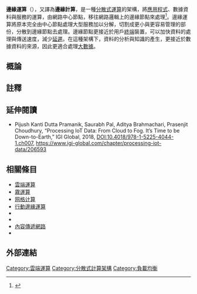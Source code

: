 {{expert-subject}}
{{NoteTA|G1=IT}}
'''邊緣運算'''（{{lang-en|Edge computing}}），又譯為'''邊緣計算'''，是一種[[分散式運算|分散式運算]]的架構，將[[應用程式|應用程式]]、數據資料與服務的運算，由網路中心節點，移往網路邏輯上的邊緣節點來處理<ref>{{Cite journal|last=Garcia Lopez|first=Pedro|last2=Montresor|first2=Alberto|last3=Epema|first3=Dick|last4=Datta|first4=Anwitaman|last5=Higashino|first5=Teruo|last6=Iamnitchi|first6=Adriana|last7=Barcellos|first7=Marinho|last8=Felber|first8=Pascal|last9=Riviere|first9=Etienne|date=2015-09-01|title=Edge-centric Computing: Vision and Challenges|url=http://doi.acm.org/10.1145/2831347.2831354|journal=SIGCOMM Comput. Commun. Rev.|volume=45|issue=5|pages=37–42|doi=10.1145/2831347.2831354|issn=0146-4833}}</ref>。邊緣運算將原本完全由中心節點處理大型服務加以分解，切割成更小與更容易管理的部份，分散到邊緣節點去處理。邊緣節點更接近於用戶[[終端|終端]]裝置，可以加快資料的處理與傳送速度，減少[[延遲_(電腦)|延遲]]。在這種架構下，資料的分析與知識的產生，更接近於數據資料的來源，因此更適合處理[[大數據|大數據]]。

==概論==

==註釋==
{{reflist}}
==延伸閱讀==
{{refbegin}}
* Pijush Kanti Dutta Pramanik, Saurabh Pal, Aditya Brahmachari, Prasenjit Choudhury, “Processing IoT Data: From Cloud to Fog. It’s Time to be Down-to-Earth,” IGI Global, 2018, DOI:10.4018/978-1-5225-4044-1.ch007, https://www.igi-global.com/chapter/processing-iot-data/206593 {{Wayback|url=https://www.igi-global.com/chapter/processing-iot-data/206593 |date=20201130201720 }}
{{refend}}

==相關條目==
{{div col|2}}
* [[雲端運算|雲端運算]]
* [[霧運算|霧運算]]
* [[网格计算|网格计算]]
* [[行動邊緣運算|行動邊緣運算]]
* {{le|效用運算|Utility computing}}
* {{le|Cloudlet|Cloudlet}}
* [[內容傳遞網路|內容傳遞網路]]
* {{le|Fat client|Fat client}}
{{div col end}}

==外部連結==

{{Embedded systems}}
{{环境智能}}
{{網路小作品}}

{{DEFAULTSORT:Edge computing}}
[[Category:雲端運算|Category:雲端運算]]
[[Category:分散式計算架構|Category:分散式計算架構]]
[[Category:負載均衡|Category:負載均衡]]